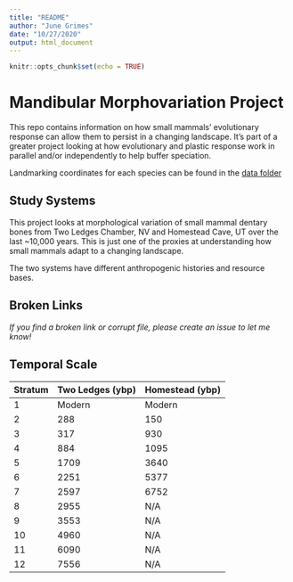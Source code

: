 ```yaml
---
title: "README"
author: "June Grimes"
date: "10/27/2020"
output: html_document
---
```


```r
knitr::opts_chunk$set(echo = TRUE)
```

# Mandibular Morphovariation Project
This repo contains information on how small mammals' evolutionary response can allow them to persist in a changing landscape. It's part of a greater project looking at how evolutionary and plastic response work in parallel and/or independently to help buffer speciation. 

Landmarking coordinates for each species can be found in the [data folder](https://github.com/Juniper41/mandibular_morphovariation/tree/main/data)

## Study Systems
This project looks at morphological variation of small mammal dentary bones from Two Ledges Chamber, NV and Homestead Cave, UT over the last ~10,000 years. This is just one of the proxies at understanding how small mammals adapt to a changing landscape. 

The two systems have different anthropogenic histories and resource bases. 

## Broken Links

_If you find a broken link or corrupt file, please create an issue to let me know!_


## Temporal Scale

|Stratum|Two Ledges (ybp)|Homestead (ybp)|
:--|:--|:--|
|1|Modern|Modern|
|2|288|150|
|3|317|930|
|4|884|1095|
|5|1709|3640|
|6|2251|5377|
|7|2597|6752|
|8|2955|N/A|
|9|3553|N/A|
|10|4960|N/A|
|11|6090|N/A|
|12|7556|N/A|


